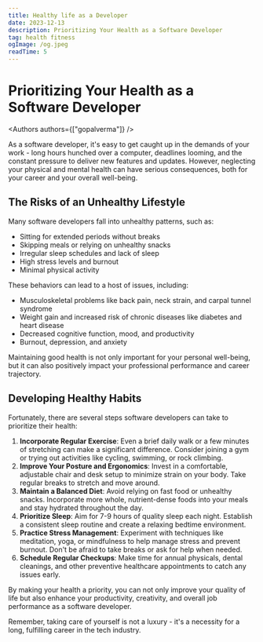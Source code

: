 ```yaml
---
title: Healthy life as a Developer
date: 2023-12-13
description: Prioritizing Your Health as a Software Developer
tag: health fitness
ogImage: /og.jpeg
readTime: 5
---
```


# Prioritizing Your Health as a Software Developer


<Authors authors={["gopalverma"]} />

As a software developer, it's easy to get caught up in the demands of your work - long hours hunched over a computer, deadlines looming, and the constant pressure to deliver new features and updates. However, neglecting your physical and mental health can have serious consequences, both for your career and your overall well-being.

## The Risks of an Unhealthy Lifestyle

Many software developers fall into unhealthy patterns, such as:
 - Sitting for extended periods without breaks
 - Skipping meals or relying on unhealthy snacks
 - Irregular sleep schedules and lack of sleep
 - High stress levels and burnout
 - Minimal physical activity

These behaviors can lead to a host of issues, including:
 - Musculoskeletal problems like back pain, neck strain, and carpal tunnel syndrome
 - Weight gain and increased risk of chronic diseases like diabetes and heart disease
 - Decreased cognitive function, mood, and productivity
 - Burnout, depression, and anxiety

Maintaining good health is not only important for your personal well-being, but it can also positively impact your professional performance and career trajectory.

## Developing Healthy Habits

Fortunately, there are several steps software developers can take to prioritize their health:

1. **Incorporate Regular Exercise**: Even a brief daily walk or a few minutes of stretching can make a significant difference. Consider joining a gym or trying out activities like cycling, swimming, or rock climbing.
2. **Improve Your Posture and Ergonomics**: Invest in a comfortable, adjustable chair and desk setup to minimize strain on your body. Take regular breaks to stretch and move around.
3. **Maintain a Balanced Diet**: Avoid relying on fast food or unhealthy snacks. Incorporate more whole, nutrient-dense foods into your meals and stay hydrated throughout the day.
4. **Prioritize Sleep**: Aim for 7-9 hours of quality sleep each night. Establish a consistent sleep routine and create a relaxing bedtime environment.
5. **Practice Stress Management**: Experiment with techniques like meditation, yoga, or mindfulness to help manage stress and prevent burnout. Don't be afraid to take breaks or ask for help when needed.
6. **Schedule Regular Checkups**: Make time for annual physicals, dental cleanings, and other preventive healthcare appointments to catch any issues early.

By making your health a priority, you can not only improve your quality of life but also enhance your productivity, creativity, and overall job performance as a software developer.

Remember, taking care of yourself is not a luxury - it's a necessity for a long, fulfilling career in the tech industry.
